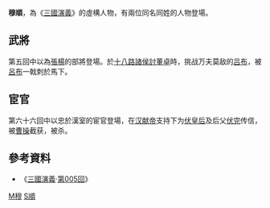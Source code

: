 '''穆順'''，為《[[三国演义|三國演義]]》的虛構人物，有兩位同名同姓的人物登場。

==武將==
第五回中以為[[張楊_(東漢)|張楊]]的部將登場。於[[討伐董卓之戰|十八路諸侯討董卓]]時，挑战万夫莫敌的[[吕布|吕布]]，被[[呂布|呂布]]一戟刺於馬下。

==宦官==
第六十六回中以忠於漢室的宦官登場，在[[汉献帝|汉献帝]]支持下为[[伏壽|伏皇后]]及后父[[伏完|伏完]]传信，被[[曹操|曹操]]截获，被杀。

==參考資料==
* 《[http://zh.wikisource.org/w/index.php?title=%E4%B8%89%E5%9C%8B%E6%BC%94%E7%BE%A9 三國演義]·[http://zh.wikisource.org/w/index.php?title=%E4%B8%89%E5%9C%8B%E6%BC%94%E7%BE%A9/%E7%AC%AC005%E5%9B%9E 第005回]》

[[Category:三國演義登場人物|M穆]]
[[Category:穆姓|S順]]